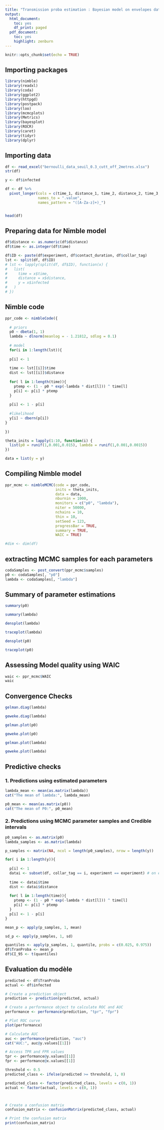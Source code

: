 ```yaml
---
title: "Transmission proba estimation : Bayesian model on envelopes data [threshold = 0.3, cutt_off = 2 meters"
output:
  html_document:
    toc: yes
    df_print: paged
  pdf_document:
    toc: yes
    highlight: zenburn
---
```


```r
knitr::opts_chunk$set(echo = TRUE)
```

## Importing packages

```r
library(nimble)
library(readxl)
library(coda)
library(ggplot2)
library(httpgd)
library(postpack)
library(loo)
library(mcmcplots)
library(Metrics)
library(bayesplot)
library(ROCR)
library(caret)
library(tidyr)
library(dplyr)
```

## Importing data

```r
df <- read_excel("bernoulli_data_seuil_0.3_cutt_off_2metres.xlsx")
str(df)

y <- df$infected
```

```r

df <- df %>%
  pivot_longer(cols = c(time_1, distance_1, time_2, distance_2, time_3, distance_3), 
               names_to = ".value", 
               names_pattern = "([A-Za-z]+)_")


head(df)
```

## Preparing data for Nimble model

```r
df$distance <- as.numeric(df$distance)
df$time <- as.integer(df$time)
```

```r
df$ID <- paste(df$experiment, df$contact_duration, df$collar_tag) 
lst <- split(df, df$ID)
# lst <- lapply(split(df, df$ID), function(x) {
#   list(
#     time = x$time,
#     distance = x$distance,   
#     y = x$infected
#   )
# })

```


## Nimble code

```r

ppr_code <- nimbleCode({
  
  # priors
  p0 ~ dbeta(1, 1)
  lambda ~ dlnorm(meanlog = - 1.21812, sdlog = 0.1)
  
  # model
  for(i in 1:length(lst)){
  
  p[i] <- 1
  
  time <- lst[[i]]$time
  dist <- lst[[i]]$distance
  
  for( l in 1:length(time)){
    ptemp <- (1 - p0 * exp(-lambda * dist[l])) ^ time[l]
    p[i] <- p[i] * ptemp
  } 
  
  p[i] <- 1 - p[i]
  
  #likelihood
  y[i] ~ dbern(p[i])
}
  
})
```


```r
theta_inits = lapply(1:10, function(i) {
  list(p0 = runif(1,0.001,0.015), lambda = runif(1,0.001,0.0015))
})

data = list(y = y)
```


## Compiling Nimble model

```r
ppr_mcmc <- nimbleMCMC(code = ppr_code, 
                       inits = theta_inits,
                       data = data,
                       nburnin = 1000, 
                       monitors = c("p0", "lambda"),
                       niter = 50000,
                       nchains = 10,
                       thin = 10,
                       setSeed = 123,
                       progressBar = TRUE,
                       summary = TRUE,
                       WAIC = TRUE)
```

```r
#dim <- dim(df)
```


## extracting MCMC samples for each parameters

```r
codaSamples <- post_convert(ppr_mcmc$samples)
p0 <- codaSamples[, "p0"]
lambda <- codaSamples[, "lambda"]
```

## Summary of parameter estimations

```r
summary(p0)
```

```r
summary(lambda)
```

```r
densplot(lambda)
```

```r
traceplot(lambda)
```

```r
densplot(p0)
```

```r
traceplot(p0)
```

## Assessing Model quality using WAIC

```r
waic <- ppr_mcmc$WAIC
waic
```

## Convergence Checks

```r
gelman.diag(lambda)
```

```r
geweke.diag(lambda)
```

```r
gelman.plot(p0)
```

```r
geweke.plot(p0)
```

```r
gelman.plot(lambda)
```

```r
geweke.plot(lambda)
```

## Predictive checks

### 1. Predictions using estimated parameters

```r
lambda_mean <- mean(as.matrix(lambda))
cat("The mean of lambda:", lambda_mean)
```

```r
p0_mean <- mean(as.matrix(p0))
cat("The mean of P0:", p0_mean)
```

### 2. Predictions using MCMC parameter samples and Credible intervals

```r
p0_samples <- as.matrix(p0)
lambda_samples <- as.matrix(lambda)
```

```r
p_samples <- matrix(NA, ncol = length(p0_samples), nrow = length(y))

```

```r

for( i in 1:length(y)){
  
  p[i] <- 1
  datai <- subset(df, collar_tag == i, experiment == experiment) # on extrait les lignes du dataframe envelloppe concernant l'animal i dans l'exp Exp
  
  time <- datai$time
  dist <- datai$distance
  
  for( l in 1:length(time)){
    ptemp <- (1 - p0 * exp(-lambda * dist[l])) ^ time[l]
    p[i] <- p[i] * ptemp
  } 
  p[i] <- 1 - p[i]
}

```

```r
mean_p <- apply(p_samples, 1, mean)
```

```r
sd_p <- apply(p_samples, 1, sd)

```

```r
quantiles <- apply(p_samples, 1, quantile, probs = c(0.025, 0.975))
df$TranProba <- mean_p
df$CI_95 <- t(quantiles)
```

## Evaluation du modèle

```r
predicted <- df$TranProba
actual <- df$infected
```

```r
# Create a prediction object
prediction <- prediction(predicted, actual)

# Create a performance object to calculate ROC and AUC
performance <- performance(prediction, "tpr", "fpr")
```

```r
# Plot ROC curve
plot(performance)
```

```r
# Calculate AUC
auc <- performance(prediction, "auc")
cat("AUC:", auc@y.values[[1]])
```

```r
# Access TPR and FPR values
tpr <- performance@y.values[[1]]
fpr <- performance@x.values[[1]]
```

```r
threshold <- 0.5
predicted_class <- ifelse(predicted >= threshold, 1, 0)

predicted_class <- factor(predicted_class, levels = c(0, 1))
actual <- factor(actual, levels = c(0, 1))



# Create a confusion matrix
confusion_matrix <- confusionMatrix(predicted_class, actual)

# Print the confusion matrix
print(confusion_matrix)
```

```r

```
